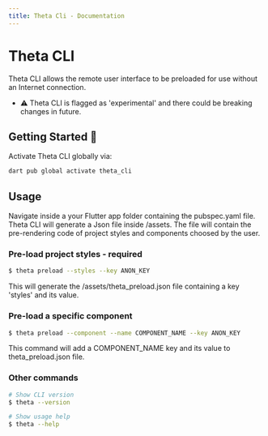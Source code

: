 ```yaml
---
title: Theta Cli - Documentation
---
```


# Theta CLI

Theta CLI allows the remote user interface to be preloaded for use without an Internet connection.

- ⚠️ Theta CLI is flagged as 'experimental' and there could be breaking changes in future.

## Getting Started 🚀

Activate Theta CLI globally via:

```sh
dart pub global activate theta_cli
```

## Usage

Navigate inside a your Flutter app folder containing the pubspec.yaml file.
Theta CLI will generate a Json file inside /assets.
The file will contain the pre-rendering code of project styles and components choosed by the user.

### Pre-load project styles - required

```sh
$ theta preload --styles --key ANON_KEY
```

This will generate the /assets/theta_preload.json file containing a key 'styles' and its value.

### Pre-load a specific component

```sh
$ theta preload --component --name COMPONENT_NAME --key ANON_KEY
```

This command will add a COMPONENT_NAME key and its value to theta_preload.json file.

### Other commands

```sh
# Show CLI version
$ theta --version

# Show usage help
$ theta --help
```
